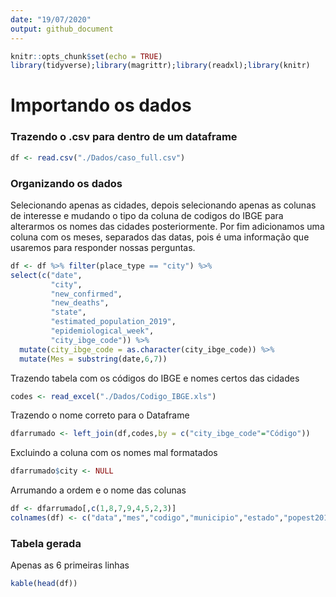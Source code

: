 ```yaml
---
date: "19/07/2020"
output: github_document
---
```


```r
knitr::opts_chunk$set(echo = TRUE)
library(tidyverse);library(magrittr);library(readxl);library(knitr)
```

# Importando os dados
### Trazendo o .csv para dentro de um dataframe

```r
df <- read.csv("./Dados/caso_full.csv")


```

### Organizando os dados

Selecionando apenas as cidades, depois selecionando apenas as colunas de interesse e mudando o tipo da coluna de codigos do IBGE para alterarmos os nomes das cidades posteriormente. Por fim adicionamos uma coluna com os meses, separados das datas, pois é uma informação que usaremos para responder nossas perguntas.
```r
df <- df %>% filter(place_type == "city") %>% 
select(c("date",
         "city",
         "new_confirmed",
         "new_deaths",
         "state",
         "estimated_population_2019",
         "epidemiological_week",
         "city_ibge_code")) %>% 
  mutate(city_ibge_code = as.character(city_ibge_code)) %>% 
  mutate(Mes = substring(date,6,7))

```


Trazendo tabela com os códigos do IBGE e nomes certos das cidades
```r
codes <- read_excel("./Dados/Codigo_IBGE.xls")
```
Trazendo o nome correto para o Dataframe
```r
dfarrumado <- left_join(df,codes,by = c("city_ibge_code"="Código"))
```
Excluindo a coluna com os nomes mal formatados
```r
dfarrumado$city <- NULL
```
Arrumando a ordem e o nome das colunas
```r
df <- dfarrumado[,c(1,8,7,9,4,5,2,3)]
colnames(df) <- c("data","mes","codigo","municipio","estado","popest2019","novoscasos","novasmortes")

```

### Tabela gerada
Apenas as 6 primeiras linhas
```r
kable(head(df))
```






